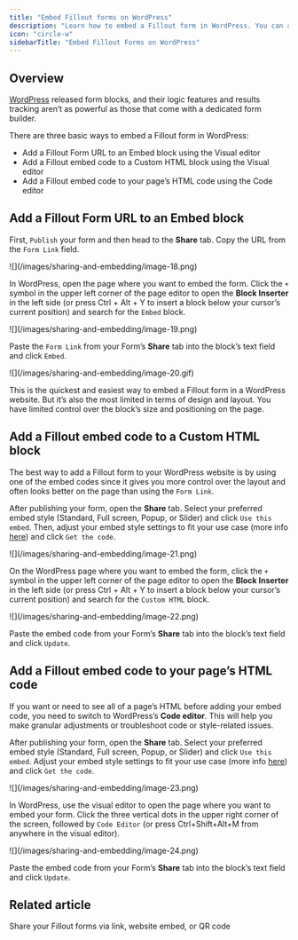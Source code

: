 ```yaml
---
title: "Embed Fillout forms on WordPress"
description: "Learn how to embed a Fillout form in WordPress. You can add the HTML code directly to your site or use a WordPress Embed block to add a form to a webpage."
icon: "circle-w"
sidebarTitle: "Embed Fillout Forms on WordPress"
---
```


## Overview

[WordPress](https://wordpress.com) released form blocks, and their logic features and results tracking aren’t as powerful as those that come with a dedicated form builder.

There are three basic ways to embed a Fillout form in WordPress:

- Add a Fillout Form URL to an Embed block using the Visual editor
- Add a Fillout embed code to a Custom HTML block using the Visual editor
- Add a Fillout embed code to your page’s HTML code using the Code editor

## Add a Fillout Form URL to an Embed block

First, `Publish` your form and then head to the **Share** tab. Copy the URL from the `Form Link` field.

<Frame>
  ![](/images/sharing-and-embedding/image-18.png)
</Frame>

In WordPress, open the page where you want to embed the form. Click the `+` symbol in the upper left corner of the page editor to open the **Block Inserter** in the left side (or press Ctrl \+ Alt \+ Y to insert a block below your cursor’s current position) and search for the `Embed` block.

<Frame>
  ![](/images/sharing-and-embedding/image-19.png)
</Frame>

Paste the `Form Link` from your Form’s **Share** tab into the block’s text field and click `Embed`.

<Frame>
  ![](/images/sharing-and-embedding/image-20.gif)
</Frame>

This is the quickest and easiest way to embed a Fillout form in a WordPress website. But it’s also the most limited in terms of design and layout. You have limited control over the block’s size and positioning on the page.

## Add a Fillout embed code to a Custom HTML block

The best way to add a Fillout form to your WordPress website is by using one of the embed codes since it gives you more control over the layout and often looks better on the page than using the `Form Link`.

After publishing your form, open the **Share** tab. Select your preferred embed style (Standard, Full screen, Popup, or Slider) and click `Use this embed`. Then, adjust your embed style settings to fit your use case (more info [here]()) and click `Get the code`.

<Frame>
  ![](/images/sharing-and-embedding/image-21.png)
</Frame>

On the WordPress page where you want to embed the form, click the `+` symbol in the upper left corner of the page editor to open the **Block Inserter** in the left side (or press Ctrl \+ Alt \+ Y to insert a block below your cursor’s current position) and search for the `Custom HTML` block.

<Frame>
  ![](/images/sharing-and-embedding/image-22.png)
</Frame>

Paste the embed code from your Form’s **Share** tab into the block’s text field and click `Update`.

## Add a Fillout embed code to your page’s HTML code

If you want or need to see all of a page’s HTML before adding your embed code, you need to switch to WordPress’s **Code editor**. This will help you make granular adjustments or troubleshoot code or style-related issues.

After publishing your form, open the **Share** tab. Select your preferred embed style (Standard, Full screen, Popup, or Slider) and click `Use this embed`. Adjust your embed style settings to fit your use case (more info [here]()) and click `Get the code`.

<Frame style={{ width: '240px' , height: '349px' }}>
  ![](/images/sharing-and-embedding/image-23.png)
</Frame>

In WordPress, use the visual editor to open the page where you want to embed your form. Click the three vertical dots in the upper right corner of the screen, followed by `Code Editor` (or press Ctrl\+Shift\+Alt\+M from anywhere in the visual editor).

<Frame>
  ![](/images/sharing-and-embedding/image-24.png)
</Frame>

Paste the embed code from your Form’s **Share** tab into the block’s text field and click `Update`.

## Related article

<CardGroup cols={3}>
  <Card title="Sharing & Embedding" icon="link" iconType="regular" color="#FFC738" href="/sharing">
    Share your Fillout forms via link, website embed, or QR code
  </Card>
</CardGroup>
